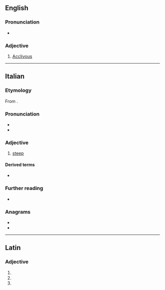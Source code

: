 ==English==

===Pronunciation===
* {{IPA|en|/əˈklaɪv/}}

===Adjective===
{{en-adj}}

# {{lb|en|obsolete}} [[acclivous|Acclivous]]

----

==Italian==

===Etymology===
From {{der|it|la|acclīvis}}.

===Pronunciation===
* {{it-IPA|acclìve}}
* {{rhymes|it|ive}}

===Adjective===
{{it-adj}}

# [[steep]]

====Derived terms====
* {{l|it|acclività}}

===Further reading===
* {{R:it:Treccani}}

===Anagrams===
* {{l|it|leccavi}}
* {{l|it|velacci}}

----

==Latin==

===Adjective===
{{la-adj-form|acclīve}}

# {{inflection of|la|acclīvis||nom|n|s}}
# {{inflection of|la|acclīvis||acc|n|s}}
# {{inflection of|la|acclīvis||voc|n|s}}